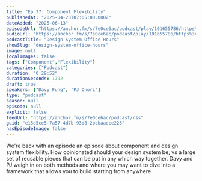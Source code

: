 ```yaml
---
title: "Ep 77: Component Flexibility"
publishedAt: "2025-04-23T07:05:00.000Z"
dateAdded: "2025-06-13"
episodeUrl: "https://anchor.fm/s/7e0ce6ac/podcast/play/101655786/https%3A%2F%2Fd3ctxlq1ktw2nl.cloudfront.net%2Fstaging%2F2025-3-23%2F398862803-44100-2-c70ad12bc100e.m4a"
audioUrl: "https://anchor.fm/s/7e0ce6ac/podcast/play/101655786/https%3A%2F%2Fd3ctxlq1ktw2nl.cloudfront.net%2Fstaging%2F2025-3-23%2F398862803-44100-2-c70ad12bc100e.m4a"
podcastTitle: "Design System Office Hours"
showSlug: "design-system-office-hours"
image: null
localImages: false
tags: ["Component","Flexibility"]
categories: ["Podcast"]
duration: "0:29:52"
durationSeconds: 1792
draft: true
speakers: ["Davy Fung", "PJ Onori"]
type: "podcast"
season: null
episode: null
explicit: false
feedUrl: "https://anchor.fm/s/7e0ce6ac/podcast/rss"
guid: "e15d5ce5-7a57-4d7b-93d8-2bcbaadce223"
hasEpisodeImage: false
---
```

We're back with an episode an episode about component and design system flexibility. How opinionated should your design system be, vs a large set of reusable pieces that can be put in any which way together. Davy and PJ weigh in on both methods and where you may want to dive into a framework that allows you to build starting from anywhere.
